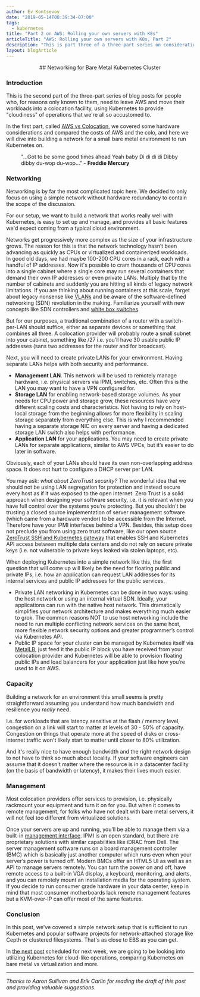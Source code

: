 ```yaml
---
author: Ev Kontsevoy
date: "2019-05-14T08:39:34-07:00"
tags:
  - kubernetes
title: "Part 2 on AWS: Rolling your own servers with K8s"
articleTitle: "AWS: Rolling your own servers with K8s, Part 2"
description: "This is part three of a three-part series on considerations that companies will want to address if they decide to build their own cloud environment."
layout: blogArticle
---
```



<center>
## Networking for Bare Metal Kubernetes Cluster
</center>

### Introduction

This is the second part of the three-part series of blog posts for people who,
for reasons only known to them, need to leave AWS and move their workloads into
a colocation facility, using Kubernetes to provide "cloudiness" of operations
that we're all so accustomed to.

In the first part, called [AWS vs Colocation](/aws-vs-colocation/), we covered some hardware
considerations and compared the costs of AWS and the colo, and here we will dive
into building a network for a small bare metal environment to run Kubernetes
on.

<figure>
  <BlogImage src="./assets/racks.jpg" alt="server racks"/>
  <figcaption style={{textAlign: "right", paddingLeft: "50%", fontSize: "14px", fontStyle:"italic"}}>"...Got to be some good times ahead Yeah baby Di di di di Dibby dibby du-wop du-wop..." - <strong>Freddie Mercury</strong></figcaption>
</figure>

### Networking

Networking is by far the most complicated topic here. We decided to only focus
on using a simple network without hardware redundancy to contain the scope of
the discussion.

For our setup, we want to build a network that works really well with
Kubernetes, is easy to set up and manage, and provides all basic features we'd
expect coming from a typical cloud environment.

Networks get progressively more complex as the size of your infrastructure
grows. The reason for this is that the network technology hasn’t been advancing
as quickly as CPUs or virtualized and containerized workloads. In good old
days, we had maybe 100-200 CPU cores in a rack, each with a handful of IP
addresses. Now it's possible to cram thousands of CPU cores into a single
cabinet where a single core may run several containers that demand their own IP
addresses or even private LANs. Multiply that by the number of cabinets and
suddenly you are hitting all kinds of legacy network limitations. If you are
thinking about running containers at this scale, forget about legacy nonsense
like [VLANs](https://en.wikipedia.org/wiki/Virtual_LAN) and be aware of the
software-defined networking (SDN) revolution in the making. Familiarize yourself
with new concepts like SDN controllers and [white box switches](https://www.sdxcentral.com/data-center/bare-metal/white-box/definitions/what-is-white-box-networking/).

But for our purposes, a traditional combination of a router with a
switch-per-LAN should suffice, either as separate devices or something that
combines all three. A colocation provider will probably route a small subnet into
your cabinet, something like /27 i.e. you’ll have 30 usable public IP addresses
(sans two addresses for the router and for broadcast).

Next, you will need to create private LANs for your environment. Having
separate LANs helps with both security and performance.

<BlogImage src="./assets/colo-network.png" alt="kubernetes networking"/>

* **Management LAN**. This network will be used to remotely manage hardware,
  i.e. physical servers via IPMI, switches, etc. Often this is the LAN you may
  want to have a VPN configured for.
* **Storage LAN** for enabling network-based storage volumes. As your needs for
  CPU power and storage grow, these resources have very different scaling costs
  and characteristics. Not having to rely on host-local storage from the
  beginning allows for more flexibility in scaling storage separately from
  everything else. This is why I recommended having a separate storage NIC on
  every server and having a dedicated storage LAN switch also helps with
  performance.
* **Application LAN** for your applications. You may need to create private
  LANs for separate applications, similar to AWS VPCs, but it’s easier to do
  later in software.


Obviously, each of your LANs should have its own non-overlapping address space.
It does not hurt to configure a DHCP server per LAN.

You may ask: _what about ZeroTrust security?_ The wonderful idea that we should
not be using LAN segregation for protection and instead secure every host as if
it was exposed to the open Internet. Zero Trust is a solid approach when
designing your software security, i.e. it is relevant when you have full
control over the systems you’re protecting. But you shouldn't be trusting a
closed source implementation of server management software (which came from a
hardware vendor) to be accessible from the Internet. Therefore have your IPMI
interfaces behind a VPN. Besides, this setup does not preclude you from using
zero trust software, like our open source [ZeroTrust SSH and Kubernetes gateway](https://goteleport.com/)
that enables SSH and Kubernetes API access between multiple data centers and do
not rely on secure private keys (i.e. not vulnerable to private keys leaked via stolen
laptops, etc).

When deploying Kubernetes into a simple network like this, the first question
that will come up will likely be the need for floating public and private IPs,
i.e. how an application can request LAN addresses for its internal services and
public IP addresses for the public services.

* Private LAN networking in Kubernetes can be done in two ways: using the host
  network or using an internal virtual SDN. Ideally, your applications can run
  with the native host network. This dramatically simplifies your network
  architecture and makes everything much easier to grok. The common
  reasons NOT to use host networking include the need to run multiple
  conflicting network services on the same host, more flexible network security
  options and greater programmer’s control via Kubernetes API.
* Public IP space for your cluster can be managed by Kubernetes itself via
  [MetalLB](https://metallb.universe.tf/), just feed it the public IP block you
  have received from your colocation provider and Kubernetes will be able to
  provision floating public IPs and load balancers for your application just
  like how you’re used to it on AWS.

### Capacity

Building a network for an environment this small seems is pretty
straightforward assuming you understand how much bandwidth and resilience you
*really* need.

I.e. for workloads that are latency sensitive at the flash / memory level,
congestion on a link will start to matter at levels of 30 - 50% of capacity.
Congestion on things that operate more at the speed of disks or cross-internet
traffic won't likely start to matter until closer to 80% utilization.

And it's really nice to have enough bandwidth and the right network design
to not have to think so much about locality. If your software engineers can
assume that it doesn't matter where the resource is in a datacenter facility
(on the basis of bandwidth or latency), it makes their lives much easier.

<EmailSubscribeViolet />

### Management

Most colocation providers offer services to provision, i.e. physically
rackmount your equipment and turn it on for you. But when it comes to remote
management, for folks who have not dealt with bare metal servers, it will not
feel too different from virtualized solutions.

Once your servers are up and running, you’ll be able to manage them via a
built-in [management interface](https://en.wikipedia.org/wiki/Intelligent_Platform_Management_Interface).
IPMI is an open standard, but there are proprietary solutions with similar
capabilities like iDRAC from Dell. The server management software runs on a
board management controller (BMC) which is basically just another computer
which runs even when your server’s power is turned off. Modern BMCs offer an
HTML5 UI as well as an API to manage servers remotely. You can turn the power
on and off, have remote access to a built-in VGA display, a keyboard,
monitoring, and alerts, and you can remotely mount an installation media for the
operating system. If you decide to run consumer grade hardware in your data
center, keep in mind that most consumer motherboards lack remote management
features but a KVM-over-IP can offer most of the same features.

### Conclusion

In this post, we've covered a simple network setup that is sufficient to run
Kubernetes and popular software projects for network-attached storage like
Cepth or clustered filesystems. That's as close to EBS as you can get.

In [the next post](https://goteleport.com/blog/kubernetes-vs-virtualization/) scheduled for next week, we are going to be looking into
utilizing Kubernetes for cloud-like operations, comparing Kubernetes on
bare metal vs virtualization and more.

--------

_Thanks to Aaron Sullivan and Erik Carlin for reading the draft of this post
and providing valuable suggestions_.
